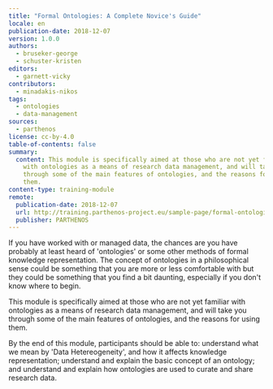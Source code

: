 ```yaml
---
title: "Formal Ontologies: A Complete Novice's Guide"
locale: en
publication-date: 2018-12-07
version: 1.0.0
authors:
  - bruseker-george
  - schuster-kristen
editors:
  - garnett-vicky
contributors:
  - minadakis-nikos
tags:
  - ontologies
  - data-management
sources:
  - parthenos
license: cc-by-4.0
table-of-contents: false
summary:
  content: This module is specifically aimed at those who are not yet familiar
    with ontologies as a means of research data management, and will take you
    through some of the main features of ontologies, and the reasons for using
    them.
content-type: training-module
remote:
  publication-date: 2018-12-07
  url: http://training.parthenos-project.eu/sample-page/formal-ontologies-a-complete-novices-guide/
  publisher: PARTHENOS
---
```

If you have worked with or managed data, the chances are you have probably at least heard of 'ontologies' or some other methods of formal knowledge representation. The concept of ontologies in a philosophical sense could be something that you are more or less comfortable with but they could be something that you find a bit daunting, especially if you don't know where to begin.

This module is specifically aimed at those who are not yet familiar with ontologies as a means of research data management, and will take you through some of the main features of ontologies, and the reasons for using them.

By the end of this module, participants should be able to: understand what we mean by 'Data Hetereogeneity', and how it affects knowledge representation; understand and explain the basic concept of an ontology; and understand and explain how ontologies are used to curate and share research data.

<ExternalResource title="Interested in learning more?" subtitle="Check out Formal Ontologies: A Complete Novice's Guide on PARTHENOS" url="http://training.parthenos-project.eu/sample-page/formal-ontologies-a-complete-novices-guide/" />
